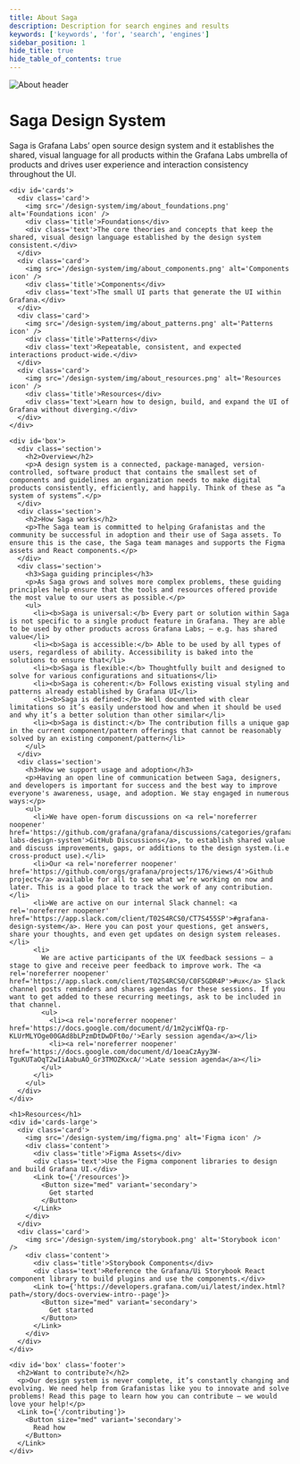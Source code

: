```yaml
---
title: About Saga
description: Description for search engines and results
keywords: ['keywords', 'for', 'search', 'engines']
sidebar_position: 1
hide_title: true
hide_table_of_contents: true
---
```



<div id='about'>
  <img src='/design-system/img/about_header.png' alt='About header' />
 
  <div id='content'> 
    <h1>Saga Design System</h1>
    <p>Saga is Grafana Labs’ open source design system and it establishes the shared, visual language for all products within the Grafana Labs umbrella of products and drives user experience and interaction consistency throughout the UI.</p>
  
    <div id='cards'>
      <div class='card'>
        <img src='/design-system/img/about_foundations.png' alt='Foundations icon' />
        <div class='title'>Foundations</div>
        <div class='text'>The core theories and concepts that keep the shared, visual design language established by the design system consistent.</div>
      </div>
      <div class='card'>
        <img src='/design-system/img/about_components.png' alt='Components icon' />
        <div class='title'>Components</div>
        <div class='text'>The small UI parts that generate the UI within Grafana.</div>
      </div>
      <div class='card'>
        <img src='/design-system/img/about_patterns.png' alt='Patterns icon' />
        <div class='title'>Patterns</div>
        <div class='text'>Repeatable, consistent, and expected interactions product-wide.</div>
      </div>
      <div class='card'>
        <img src='/design-system/img/about_resources.png' alt='Resources icon' />
        <div class='title'>Resources</div>
        <div class='text'>Learn how to design, build, and expand the UI of Grafana without diverging.</div>
      </div>
    </div>

    <div id='box'>
      <div class='section'>
        <h2>Overview</h2>
        <p>A design system is a connected, package-managed, version-controlled, software product that contains the smallest set of components and guidelines an organization needs to make digital products consistently, efficiently, and happily. Think of these as “a system of systems”.</p>
      </div>
      <div class='section'>
        <h2>How Saga works</h2>
        <p>The Saga team is committed to helping Grafanistas and the community be successful in adoption and their use of Saga assets. To ensure this is the case, the Saga team manages and supports the Figma assets and React components.</p>
      </div>
      <div class='section'>
        <h3>Saga guiding principles</h3>
        <p>As Saga grows and solves more complex problems, these guiding principles help ensure that the tools and resources offered provide the most value to our users as possible.</p>
        <ul>
          <li><b>Saga is universal:</b> Every part or solution within Saga is not specific to a single product feature in Grafana. They are able to be used by other products across Grafana Labs; — e.g. has shared value</li>
          <li><b>Saga is accessible:</b> Able to be used by all types of users, regardless of ability. Accessibility is baked into the solutions to ensure that</li>
          <li><b>Saga is flexible:</b> Thoughtfully built and designed to solve for various configurations and situations</li>
          <li><b>Saga is coherent:</b> Follows existing visual styling and patterns already established by Grafana UI</li>
          <li><b>Saga is defined:</b> Well documented with clear limitations so it’s easily understood how and when it should be used and why it’s a better solution than other similar</li>
          <li><b>Saga is distinct:</b> The contribution fills a unique gap in the current component/pattern offerings that cannot be reasonably solved by an existing component/pattern</li>
        </ul>
      </div>
      <div class='section'>
        <h3>How we support usage and adoption</h3>
        <p>Having an open line of communication between Saga, designers, and developers is important for success and the best way to improve everyone's awareness, usage, and adoption. We stay engaged in numerous ways:</p>
        <ul>
          <li>We have open-forum discussions on <a rel='noreferrer noopener' href='https://github.com/grafana/grafana/discussions/categories/grafana-labs-design-system'>GitHub Discussions</a>, to establish shared value and discuss improvements, gaps, or additions to the design system.(i.e cross-product use).</li>
          <li>Our <a rel='noreferrer noopener' href='https://github.com/orgs/grafana/projects/176/views/4'>Github project</a> available for all to see what we’re working on now and later. This is a good place to track the work of any contribution.</li>
          <li>We are active on our internal Slack channel: <a rel='noreferrer noopener' href='https://app.slack.com/client/T02S4RCS0/CT7S455SP'>#grafana-design-system</a>. Here you can post your questions, get answers, share your thoughts, and even get updates on design system releases.</li>
          <li>
            We are active participants of the UX feedback sessions — a stage to give and receive peer feedback to improve work. The <a rel='noreferrer noopener' href='https://app.slack.com/client/T02S4RCS0/C0F5GDR4P'>#ux</a> Slack channel posts reminders and shares agendas for these sessions. If you want to get added to these recurring meetings, ask to be included in that channel.
            <ul>
              <li><a rel='noreferrer noopener' href='https://docs.google.com/document/d/1m2yciWfQa-rp-KLUrMLYOge00GAd8bLPzmDtDwDFt0o/'>Early session agenda</a></li>
              <li><a rel='noreferrer noopener' href='https://docs.google.com/document/d/1oeaCzAyy3W-TguKUTaOqT2wIiAabuAO_Gr3TMOZKxcA/'>Late session agenda</a></li>
            </ul>
          </li>
        </ul>
      </div>
    </div>

    <h1>Resources</h1>
    <div id='cards-large'>
      <div class='card'>
        <img src='/design-system/img/figma.png' alt='Figma icon' />
        <div class='content'>
          <div class='title'>Figma Assets</div>
          <div class='text'>Use the Figma component libraries to design and build Grafana UI.</div>
          <Link to={'/resources'}>
            <Button size="med" variant='secondary'>
              Get started
            </Button>
          </Link>
        </div>
      </div>
      <div class='card'>
        <img src='/design-system/img/storybook.png' alt='Storybook icon' />
        <div class='content'>
          <div class='title'>Storybook Components</div>
          <div class='text'>Reference the Grafana/Ui Storybook React component library to build plugins and use the components.</div>
          <Link to={'https://developers.grafana.com/ui/latest/index.html?path=/story/docs-overview-intro--page'}>
            <Button size="med" variant='secondary'>
              Get started
            </Button>
          </Link>
        </div>
      </div>
    </div>

    <div id='box' class='footer'>
      <h2>Want to contribute?</h2>
      <p>Our design system is never complete, it’s constantly changing and evolving. We need help from Grafanistas like you to innovate and solve problems! Read this page to learn how you can contribute — we would love your help!</p>
      <Link to={'/contributing'}>
        <Button size="med" variant='secondary'>
          Read how
        </Button>
      </Link>
    </div>

  </div>
</div>
